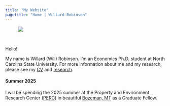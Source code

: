 ```yaml
---
title: "My Website"
pagetitle: "Home | Willard Robinson"
---
```


<figure style= "max-width: 33%;" margin = "20">
  <img src="images/robinson-headshot.jpg">
</figure>

<br>

Hello!

My name is Willard (Will) Robinson. I'm an Economics Ph.D. student at North Carolina State University.
For more information about me and my research, please see my [CV](cv.html) and [research](research.html).

#### Summer 2025

I will be spending the 2025 summer at the Property and Environment Research Center (<a href="https://perc.org/" target="_blank">PERC</a>) in beautiful <a href="https://www.bozeman.net/" target="_blank">Bozeman, MT</a> as a Graduate Fellow.
